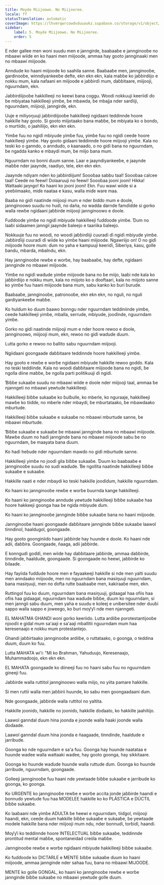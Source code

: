 ```yaml
---
title: Moyɗe Miijoowo. No Miijooree.
locale: ff
statusTranslation: automatic
coverImage: https://lhvmrqwrcowdvduuaukz.supabase.co/storage/v1/object/public/strapi-uploads/small_cover-educacion-fundamental.webp-2d51a7828a2b1309555be27f7e2a61a0.webp
sidebar:
    label: 5. Moyɗe Miijoowo. No Miijooree.
    order: 5
---
```

E nder gallee men woni suudu men e janngirde, baabaaɓe e jannginooɓe no mbaawi wiide en ko haani men miijoode, ammaa hay gooto jannginaaki men no mbaawi miijoode.

Anndude ko haani miijoode ko saahila sanne. Baabaaɓe men, jannginooɓe, gardinooɓe, winndiyankeeɓe defte, ekn ekn ekn, kala maɓɓe ko jaɓɓirdiijo e nokku mum, kala nafaani en miijoode e jaɓɓirɗi mum, ɗaɓɓitaare, miijooji, nguurndam, ekn.

Jaɓɓirdiijooɓe hakkilleeji no keewi bana coggu. Woodi nokkuuji keeriiɗi ɗo ɓe mbiyataa hakkilleeji yimɓe, ɓe mbawda, ɓe mbajja nder sarɗiiji, nguurndam, miijooji, janngirɗe, ekn.

Uuje e miliyoŋuuji jaɓɓirdiijooɓe hakkilleeji ngiɗaani teddinnde hoore hakkille hay gooto. Si gooto miijotaako bana maɓɓe, ɓe mbiyata ko o bonɗo, o murtiido, o jaahiliijo, ekn ekn ekn.

Yimɓe fuu no ngiɗi mbiyude yimɓe fuu, yimɓe fuu no ngiɗi ceede hoore hakkilleeji yimɓe. Hay gooto giɗaani teddinnde hoore miijooji yimɓe. Kala no teski ko o ganndo, o annduɗo, o kaanaaɗo, o no giɗi bana no nguurndam, ɓe ngadda kanko e mbaydi mum, ɓe miijo bana mum.

Nguurndam no bonni ɗuum sanne. Laar e jaayndiyankeeɓe, e jaaynde maɓɓe nder jaaynde, raadiyo, tele, ekn ekn ekn.

Jaaynde ndiyam nden ko jaɓɓirdiijum! Soooɓaa sabbu taal! Soooɓaa calcee taal! Ceede no feewi! Dolaaruuji no feewi! Soooɓaa jooni jooni! Hikka! Wattaaki jaŋngo! Ko haani ko jooni jooni! Ekn. Fuu wawi wiide si a yeeɓiimaako, miɗe naataa e kasu, walla miɗe ware maa.

Baaba no giɗi naatinde miijooji mum e nder ɓiɗɗo mum e doole, jannginoowo suudu no huɗi, no daña, no wadda darnde famɗiɗde si gorko walla rewɓe ngiɗaani jaɓɓirde miijooji jannginoowo e doole.

Fuɗɗoode yimɓe no ngiɗi mbiyude hakkilleeji fuɗɗoode yimɓe. Ɗum no laaɓi siɗaamen janngii jaaynde ɓaleejo e taariika ɓaleejo.

Nokkuuje fuu no woodi, no woodi jaɓɓirɗiiji cuuraɗi ɗi ngiɗi mbiyude yimɓe. Jaɓɓirɗiiji cuuraɗi ɗi wiide ko yimɓe haani miijoode. Ngawriijo on! O no giɗi miijoode hoore mum: ɗum no yaha e kampuuji keeriɗi, Siberiya, kasu, golle ɓandu, mbarda, mbalndu, ekn.

Hay jannginooɓe rewɓe e worɓe, hay baabaaɓe, hay defte, ngiɗaani jannginde no mbaawi miijoode.

Yimɓe no ngiɗi waɗude yimɓe miijoode bana no ɓe miijo, laaɓi nde kala ko jaɓɓirdiijo e nokku mum, kala no miijoto ko o ɗooftaari, kala no miijoto sanne ko yimɓe fuu haani miijoode bana mum, sabu kanko ko ɓuri ɓurude.

Baabaaɓe, jannginooɓe, patronooɓe, ekn ekn ekn, no nguli, no nguli gardiyankeeɓe maɓɓe.

Ko hulɗum ko ɗuum ɓaawo bonngu nder nguurndam teddiniinde yimɓe, ceede hakkilleeji yimɓe, mballa, serrude, mbiyude, jooɗinde, nguurndam yimɓe.

Gorko no giɗi naatinde miijooji mum e nder hoore rewoo e doole, jannginoowo, miijooji mum, ekn, rewoo no giɗi waɗude ɗuum.

Lutta gorko e rewoo no ɓallito sabu nguurndam miijooji.

Ngiiɗaani goongaade ɗaɓɓitaare teddinnde hoore hakkilleeji yimɓe.

Hay gooto e rewɓe e worɓe ngiɗaani mbiyude hakkille rewoo goɗɗo. Kala no teski teddiinde. Kala no woodi ɗaɓɓitaare miijoode bana no ngiɗi, ɓe ngolla diine maɓɓe, ɓe ngolla parti politikuuji ɗi ngiɗi.

Ɓiɓɓe sukaaɓe suudu no mbaawi wiide e doole nder miijooji taal, ammaa ɓe njanngeti no mbaawi yewtude hakkilleeji.

Hakkilleeji ɓiɓɓe sukaaɓe ko ɓulɓulle, ko mberle, ko nguraaje, hakkilleeji mawɓe ko tiiɗɗe, no mberle nder mbaydi, ɓe mburtataako, ɓe mbawdaako mburtude.

Hakkilleeji ɓiɓɓe sukaaɓe e sukaaɓe no mbaawi mburtude sanne, ɓe mbaawi mburtude.

Ɓiɓɓe sukaaɓe e sukaaɓe ɓe mbaawi jannginde bana no mbaawi miijoode. Mawɓe ɗuum no haɗi jannginde bana no mbaawi miijoode sabu ɓe no nguurndam, ɓe maayata bana ɗuum.

Ko haɗi heɓude nder nguurndam mawɗo no giɗi mburtude sanne.

Hakkilleeji yimɓe no jooɗi gila ɓiɓɓe sukaaɓe. Ɗuum ko baabaaɓe e jannginooɓe suudu no suɗi waɗude. Ɓe ngollita naatinde hakkilleeji ɓiɓɓe sukaaɓe e sukaaɓe.

Hakkille naati e nder mbaydi ko teski hakkille jooɗiɗum, hakkille nguurndam.

Ko haani ko jannginooɓe rewɓe e worɓe ɓuurnda kange hakkilleeji.

Ko haani ko jannginooɓe anndude yewtude hakkilleeji ɓiɓɓe sukaaɓe haa hoore hakkeeji goonga haa ɓe ngiɗa mbiyude ɗum.

Ko haani ko jannginooɓe jannginde ɓiɓɓe sukaaɓe bana no haani miijoode.

Jannginooɓe haani goongaade ɗaɓɓitaare jannginde ɓiɓɓe sukaaɓe laawol tinndinol, haaldugol, goongaade.

Hay gooto goonginiiɗo haani jaɓɓirde hay huunde e doole. Ko haani nde adii, ɗaɓɓira. Goongaade, ñaaga, adii jaɓɓirde.

E konnguɗi goɗɗi, men wiide hay ɗaɓɓitaare jaɓɓirde, ammaa ɗaɓɓirde, tinndinde, haaldude, goongaade. Si goongaade no heewi, jaɓɓirde ko ɓilaaɗe.

Hay fayiida fuɗɗude hoore men e fayaakeeji hakkille si nde men yalti suudu men anndaako miijoode, men no nguurndam bana masiŋuuji nguurndam, bana masiŋuuji, men no ɗofta rutte baabaaɓe men, kakiraaɓe men, ekn.

Ruttingol fuu ko ɗuum, nguurndam bana masiŋuuji, gidaagal haa ofiis haa ofiis haa gidaagal, nguurndam haa waɗude ɓiɓɓe, ɗuum ko nguurndam, si men janngii sabu ɗuum, men yaha e suudu e koleej e unibersitee nder duuɓi sappo walla sappo e joweego, ko ɓuri moƴƴi nde men njanngeti.

EL MAHATMA GHANDI woni gorko keeriido. Lutta ardiiɓe porotestantijooɓe njooɗii e gidal mum sa'aaji e sa'aaji mballitii nguurndam mum haa keresenaajo e nokku mum protestantejo.

Ghandi jaɓɓirtaako jannginooɓe ardiiɓe, o ruttataako, o goonga, o teddina ɗuum, ɗuum ko fuu.

Lutta MAHATA wi'i: "Mi ko Brahman, Yahuduujo, Keresenaajo, Muhammadoojo, ekn ekn ekn.

EL MAHATA goongaade ko diineeji fuu no haani sabu fuu no nguurndam gineeji fuu.

Jaɓɓirde walla ruttitol jannginoowo walla miijo, no yiita pamare hakkille.

Si men ruttii walla men jaɓɓirii huunde, ko sabu men goongaadaani ɗum.

Nde goongaade, jaɓɓirde walla ruttitol no yaltita.

Hakkille jooniɗo, hakkille no jooniɗo, hakkille ɗoɗaato, ko hakkille jaahiliijo.

Laawol ganndal ɗuum hina joonda e joonde walla haaki joonde walla ɗoɗaade.

Laawol ganndal ɗuum hina joonda e ñaagaade, tinndinde, haaldude e jarribude.

Goonga ko nde nguurndam e sa'a fuu. Goonga hay huunde naatataa e huunde waɗee walla wattaaki waɗee, hay gooto goonga, hay sikkitaare.

Goonga ko huunde waɗude huunde walla ruttude ɗum. Goonga ko huunde jarribude, nguurndam, goongaade.

Golleeji jannginooɓe fuu haani nde yewtaade ɓiɓɓe sukaaɓe e jarribude ko goonga, ko goonga.

Ko URGENTE ko jannginooɓe rewɓe e worɓe accita jonde jaɓɓirde haandi e bonnuɗo yewtude fuu haa MODELEE hakkille ko ko PLÁSTICA e DÚCTIL ɓiɓɓe sukaaɓe.

Ko laaɓaani nde yimɓe ADULTA ɓe heewi e nguurndam, tiiɗgol, miijooji haandi, ekn, ceede ɗuum hakkille ɓiɓɓe sukaaɓe e sukaaɓe, ɓe yewtaade modele hakkille bana nder miijooji mum ndu, nder bonnuɗi, torɓiɗi, haandi.

Moƴƴi ko teddinnde hoore INTELECTUAL ɓiɓɓe sukaaɓe, teddinnde prontitud mental maɓɓe, spontaneidad creóla maɓɓe.

Jannginooɓe rewɓe e worɓe ngiɗaani mbiyude hakkilleeji ɓiɓɓe sukaaɓe.

Ko fuɗɗoode ko DICTARLE e MENTE ɓiɓɓe sukaaɓe ɗuum ko haani miijoode, ammaa jannginde nder sahaa fuu, bana no mbaawi MIJOODE.

MENTE ko golle GONGAL, ko haani ko jannginooɓe rewɓe e worɓe jannginde ɓiɓɓe sukaaɓe no mbaawi yewtude golle ɗuum.

